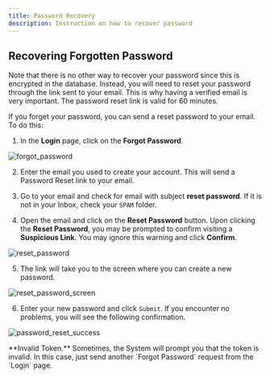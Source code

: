 ```yaml
---
title: Password Recovery
description: Instruction on how to recover password
---
```


## Recovering Forgotten Password

<InlineNotification kind="warning">
Note that there is no other way to recover your password since this is encrypted in the database. Instead, you will need to reset your password through the link sent to your email. This is why having a verified email is very important. The password reset link is valid for 60 minutes.
</InlineNotification>

<Row>
<Column colMd={5} colLg={8}>

If you forget your password, you can send a reset password to your email. To do this:

1. In the <strong>Login</strong> page, click on the <strong>Forgot Password</strong>.

![forgot_password](https://user-images.githubusercontent.com/29625844/83469416-39dadc80-a4b2-11ea-8ac8-fde7c4755c4b.png)

2. Enter the email you used to create your account. This will send a Password Reset link to your email. 

3. Go to your email and check for email with subject <strong>reset password</strong>. If it is not in your Inbox, check your `SPAM` folder.

4. Open the email and click on the <strong>Reset Password</strong> button. Upon clicking the <strong>Reset Password</strong>, you may be prompted to confirm visiting a <strong>Suspicious Link</strong>. You may ignore this warning and click <strong>Confirm</strong>.

![reset_password](https://user-images.githubusercontent.com/29625844/83474529-d60ae080-a4be-11ea-8f7d-4232b54ff963.png)

5. The link will take you to the screen where you can create a new password.

![reset_password_screen](https://user-images.githubusercontent.com/29625844/83474789-7103ba80-a4bf-11ea-815c-660f05219365.png)

6. Enter your new password and click `Submit`. If you encounter no problems, you will see the following confirmation.

![password_reset_success](https://user-images.githubusercontent.com/29625844/83475115-3fd7ba00-a4c0-11ea-940f-04169ede2216.png)

</Column>

<Column colMd={2} colLg={3} offsetMd={1} offsetLg={1}>
  <Aside>
		**Invalid Token.** Sometimes, the System will prompt you that the token is invalid. In this case, just send another `Forgot Password` request from the `Login` page.
  </Aside>
</Column>

</Row>







